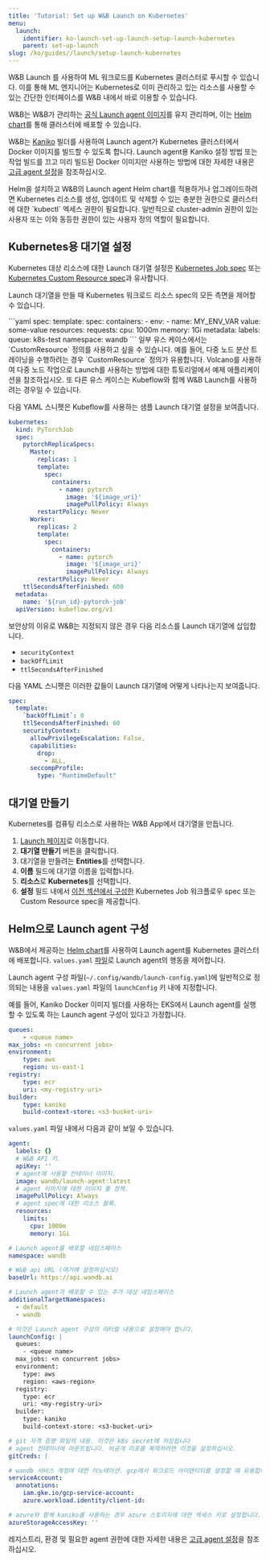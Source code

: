 ```yaml
---
title: 'Tutorial: Set up W&B Launch on Kubernetes'
menu:
  launch:
    identifier: ko-launch-set-up-launch-setup-launch-kubernetes
    parent: set-up-launch
slug: /ko/guides//launch/setup-launch-kubernetes
---
```


W&B Launch 를 사용하여 ML 워크로드를 Kubernetes 클러스터로 푸시할 수 있습니다. 이를 통해 ML 엔지니어는 Kubernetes로 이미 관리하고 있는 리소스를 사용할 수 있는 간단한 인터페이스를 W&B 내에서 바로 이용할 수 있습니다.

W&B는 W&B가 관리하는 [공식 Launch agent 이미지](https://hub.docker.com/r/wandb/launch-agent)를 유지 관리하며, 이는 [Helm chart](https://github.com/wandb/helm-charts/tree/main/charts/launch-agent)를 통해 클러스터에 배포할 수 있습니다.

W&B는 [Kaniko](https://github.com/GoogleContainerTools/kaniko) 빌더를 사용하여 Launch agent가 Kubernetes 클러스터에서 Docker 이미지를 빌드할 수 있도록 합니다. Launch agent용 Kaniko 설정 방법 또는 작업 빌드를 끄고 미리 빌드된 Docker 이미지만 사용하는 방법에 대한 자세한 내용은 [고급 agent 설정](/ko/./setup-agent-advanced)을 참조하십시오.

<Note>
Helm을 설치하고 W&B의 Launch agent Helm chart를 적용하거나 업그레이드하려면 Kubernetes 리소스를 생성, 업데이트 및 삭제할 수 있는 충분한 권한으로 클러스터에 대한 `kubectl` 엑세스 권한이 필요합니다. 일반적으로 cluster-admin 권한이 있는 사용자 또는 이와 동등한 권한이 있는 사용자 정의 역할이 필요합니다.
</Note>

## Kubernetes용 대기열 설정

Kubernetes 대상 리소스에 대한 Launch 대기열 설정은 [Kubernetes Job spec](https://kubernetes.io/docs/concepts/workloads/controllers/job/) 또는 [Kubernetes Custom Resource spec](https://kubernetes.io/docs/concepts/extend-kubernetes/api-extension/custom-resources/)과 유사합니다.

Launch 대기열을 만들 때 Kubernetes 워크로드 리소스 spec의 모든 측면을 제어할 수 있습니다.

<Tabs>
<Tab title="Tab">
```yaml
spec:
  template:
    spec:
      containers:
        - env:
            - name: MY_ENV_VAR
              value: some-value
          resources:
            requests:
              cpu: 1000m
              memory: 1Gi
metadata:
  labels:
    queue: k8s-test
namespace: wandb
```
</Tab>
<Tab title="Tab">
일부 유스 케이스에서는 `CustomResource` 정의를 사용하고 싶을 수 있습니다. 예를 들어, 다중 노드 분산 트레이닝을 수행하려는 경우 `CustomResource` 정의가 유용합니다. Volcano를 사용하여 다중 노드 작업으로 Launch를 사용하는 방법에 대한 튜토리얼에서 예제 애플리케이션을 참조하십시오. 또 다른 유스 케이스는 Kubeflow와 함께 W&B Launch를 사용하려는 경우일 수 있습니다.

다음 YAML 스니펫은 Kubeflow를 사용하는 샘플 Launch 대기열 설정을 보여줍니다.

```yaml
kubernetes:
  kind: PyTorchJob
  spec:
    pytorchReplicaSpecs:
      Master:
        replicas: 1
        template:
          spec:
            containers:
              - name: pytorch
                image: '${image_uri}'
                imagePullPolicy: Always
        restartPolicy: Never
      Worker:
        replicas: 2
        template:
          spec:
            containers:
              - name: pytorch
                image: '${image_uri}'
                imagePullPolicy: Always
        restartPolicy: Never
    ttlSecondsAfterFinished: 600
  metadata:
    name: '${run_id}-pytorch-job'
  apiVersion: kubeflow.org/v1
```
</Tab>
</Tabs>

보안상의 이유로 W&B는 지정되지 않은 경우 다음 리소스를 Launch 대기열에 삽입합니다.

- `securityContext`
- `backOffLimit`
- `ttlSecondsAfterFinished`

다음 YAML 스니펫은 이러한 값들이 Launch 대기열에 어떻게 나타나는지 보여줍니다.

```yaml title="example-spec.yaml"
spec:
  template:
    `backOffLimit`: 0
    ttlSecondsAfterFinished: 60
    securityContext:
      allowPrivilegeEscalation: False,
      capabilities:
        drop:
          - ALL,
      seccompProfile:
        type: "RuntimeDefault"
```

## 대기열 만들기

Kubernetes를 컴퓨팅 리소스로 사용하는 W&B App에서 대기열을 만듭니다.

1. [Launch 페이지](https://wandb.ai/launch)로 이동합니다.
2. **대기열 만들기** 버튼을 클릭합니다.
3. 대기열을 만들려는 **Entities**를 선택합니다.
4. **이름** 필드에 대기열 이름을 입력합니다.
5. **리소스**로 **Kubernetes**를 선택합니다.
6. **설정** 필드 내에서 [이전 섹션에서 구성한](#configure-a-queue-for-kubernetes) Kubernetes Job 워크플로우 spec 또는 Custom Resource spec을 제공합니다.

## Helm으로 Launch agent 구성

W&B에서 제공하는 [Helm chart](https://github.com/wandb/helm-charts/tree/main/charts/launch-agent)를 사용하여 Launch agent를 Kubernetes 클러스터에 배포합니다. `values.yaml` [파일](https://github.com/wandb/helm-charts/blob/main/charts/launch-agent/values.yaml)로 Launch agent의 행동을 제어합니다.

Launch agent 구성 파일(`~/.config/wandb/launch-config.yaml`)에 일반적으로 정의되는 내용을 `values.yaml` 파일의 `launchConfig` 키 내에 지정합니다.

예를 들어, Kaniko Docker 이미지 빌더를 사용하는 EKS에서 Launch agent를 실행할 수 있도록 하는 Launch agent 구성이 있다고 가정합니다.

```yaml title="launch-config.yaml"
queues:
	- <queue name>
max_jobs: <n concurrent jobs>
environment:
	type: aws
	region: us-east-1
registry:
	type: ecr
	uri: <my-registry-uri>
builder:
	type: kaniko
	build-context-store: <s3-bucket-uri>
```

`values.yaml` 파일 내에서 다음과 같이 보일 수 있습니다.

```yaml title="values.yaml"
agent:
  labels: {}
  # W&B API 키.
  apiKey: ''
  # agent에 사용할 컨테이너 이미지.
  image: wandb/launch-agent:latest
  # agent 이미지에 대한 이미지 풀 정책.
  imagePullPolicy: Always
  # agent spec에 대한 리소스 블록.
  resources:
    limits:
      cpu: 1000m
      memory: 1Gi

# Launch agent를 배포할 네임스페이스
namespace: wandb

# W&B api URL (여기에 설정하십시오)
baseUrl: https://api.wandb.ai

# Launch agent가 배포할 수 있는 추가 대상 네임스페이스
additionalTargetNamespaces:
  - default
  - wandb

# 이것은 Launch agent 구성의 리터럴 내용으로 설정해야 합니다.
launchConfig: |
  queues:
    - <queue name>
  max_jobs: <n concurrent jobs>
  environment:
    type: aws
    region: <aws-region>
  registry:
    type: ecr
    uri: <my-registry-uri>
  builder:
    type: kaniko
    build-context-store: <s3-bucket-uri>

# git 자격 증명 파일의 내용. 이것은 k8s secret에 저장됩니다
# agent 컨테이너에 마운트됩니다. 비공개 리포를 복제하려면 이것을 설정하십시오.
gitCreds: |

# wandb 서비스 계정에 대한 어노테이션. gcp에서 워크로드 아이덴티티를 설정할 때 유용합니다.
serviceAccount:
  annotations:
    iam.gke.io/gcp-service-account:
    azure.workload.identity/client-id:

# azure와 함께 kaniko를 사용하는 경우 azure 스토리지에 대한 엑세스 키로 설정합니다.
azureStorageAccessKey: ''
```

레지스트리, 환경 및 필요한 agent 권한에 대한 자세한 내용은 [고급 agent 설정](/ko/./setup-agent-advanced)을 참조하십시오.